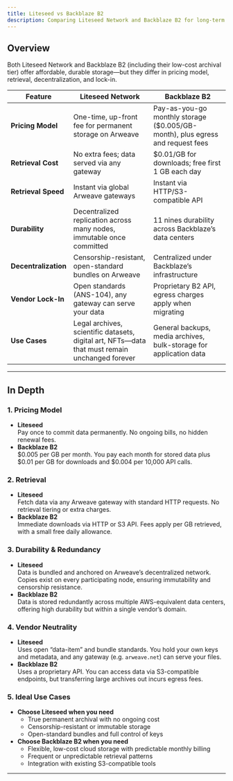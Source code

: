 ```yaml
---
title: Liteseed vs Backblaze B2
description: Comparing Liteseed Network and Backblaze B2 for long-term and cold storage
---
```


## Overview

Both Liteseed Network and Backblaze B2 (including their low-cost archival tier) offer affordable, durable storage—but they differ in pricing model, retrieval, decentralization, and lock-in.

| Feature                | Liteseed Network                           | Backblaze B2                               |
|------------------------|--------------------------------------------|--------------------------------------------|
| **Pricing Model**      | One-time, up-front fee for permanent storage on Arweave | Pay-as-you-go monthly storage ($0.005/GB-month), plus egress and request fees |
| **Retrieval Cost**     | No extra fees; data served via any gateway | $0.01/GB for downloads; free first 1 GB each day |
| **Retrieval Speed**    | Instant via global Arweave gateways        | Instant via HTTP/S3-compatible API         |
| **Durability**         | Decentralized replication across many nodes, immutable once committed | 11 nines durability across Backblaze’s data centers |
| **Decentralization**   | Censorship-resistant, open-standard bundles on Arweave | Centralized under Backblaze’s infrastructure |
| **Vendor Lock-In**     | Open standards (ANS-104), any gateway can serve your data | Proprietary B2 API, egress charges apply when migrating |
| **Use Cases**          | Legal archives, scientific datasets, digital art, NFTs—data that must remain unchanged forever | General backups, media archives, bulk-storage for application data |

---

## In Depth

### 1. Pricing Model

- **Liteseed**  
  Pay once to commit data permanently. No ongoing bills, no hidden renewal fees.  
- **Backblaze B2**  
  $0.005 per GB per month. You pay each month for stored data plus $0.01 per GB for downloads and $0.004 per 10,000 API calls.

### 2. Retrieval

- **Liteseed**  
  Fetch data via any Arweave gateway with standard HTTP requests. No retrieval tiering or extra charges.  
- **Backblaze B2**  
  Immediate downloads via HTTP or S3 API. Fees apply per GB retrieved, with a small free daily allowance.

### 3. Durability & Redundancy

- **Liteseed**  
  Data is bundled and anchored on Arweave’s decentralized network. Copies exist on every participating node, ensuring immutability and censorship resistance.  
- **Backblaze B2**  
  Data is stored redundantly across multiple AWS-equivalent data centers, offering high durability but within a single vendor’s domain.

### 4. Vendor Neutrality

- **Liteseed**  
  Uses open “data-item” and bundle standards. You hold your own keys and metadata, and any gateway (e.g. `arweave.net`) can serve your files.  
- **Backblaze B2**  
  Uses a proprietary API. You can access data via S3-compatible endpoints, but transferring large archives out incurs egress fees.

### 5. Ideal Use Cases

- **Choose Liteseed when you need**  
  - True permanent archival with no ongoing cost  
  - Censorship-resistant or immutable storage  
  - Open-standard bundles and full control of keys  
- **Choose Backblaze B2 when you need**  
  - Flexible, low-cost cloud storage with predictable monthly billing  
  - Frequent or unpredictable retrieval patterns  
  - Integration with existing S3-compatible tools

---